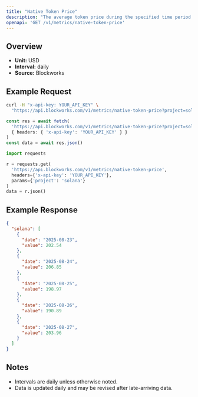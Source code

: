 ```yaml
---
title: "Native Token Price"
description: "The average token price during the specified time period for the native asset of that chain."
openapi: 'GET /v1/metrics/native-token-price'
---
```


## Overview

- **Unit:** USD
- **Interval:** daily
- **Source:** Blockworks

## Example Request

<CodeGroup>

```bash cURL
curl -H "x-api-key: YOUR_API_KEY" \
  "https://api.blockworks.com/v1/metrics/native-token-price?project=solana"
```

```typescript TypeScript
const res = await fetch(
  'https://api.blockworks.com/v1/metrics/native-token-price?project=solana',
  { headers: { 'x-api-key': 'YOUR_API_KEY' } }
)
const data = await res.json()
```

```python Python
import requests

r = requests.get(
  'https://api.blockworks.com/v1/metrics/native-token-price',
  headers={'x-api-key': 'YOUR_API_KEY'},
  params={'project': 'solana'}
)
data = r.json()
```

</CodeGroup>

## Example Response

```json
{
  "solana": [
    {
      "date": "2025-08-23",
      "value": 202.54
    },
    {
      "date": "2025-08-24",
      "value": 206.85
    },
    {
      "date": "2025-08-25",
      "value": 198.97
    },
    {
      "date": "2025-08-26",
      "value": 190.89
    },
    {
      "date": "2025-08-27",
      "value": 203.96
    }
  ]
}
```

## Notes
- Intervals are daily unless otherwise noted.
- Data is updated daily and may be revised after late-arriving data.
